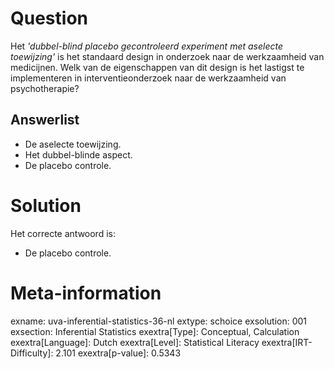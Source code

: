 Question
========

Het *\'dubbel-blind placebo gecontroleerd experiment met aselecte
toewijzing\'* is het standaard design in onderzoek naar de werkzaamheid
van medicijnen. Welk van de eigenschappen van dit design is het lastigst
te implementeren in interventieonderzoek naar de werkzaamheid van
psychotherapie?


Answerlist
----------

* De aselecte toewijzing.
* Het dubbel-blinde aspect.
* De placebo controle.

Solution
========

Het correcte antwoord is: 

* De placebo controle.

Meta-information
================
exname: uva-inferential-statistics-36-nl
extype: schoice
exsolution: 001
exsection: Inferential Statistics
exextra[Type]: Conceptual, Calculation
exextra[Language]: Dutch
exextra[Level]: Statistical Literacy
exextra[IRT-Difficulty]: 2.101
exextra[p-value]: 0.5343
